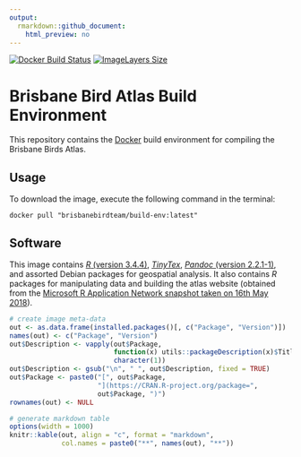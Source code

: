 ```yaml
---
output:
  rmarkdown::github_document:
    html_preview: no
---
```


<!--- README.md is generated from README.Rmd. Please edit that file -->

[![Docker Build Status](https://img.shields.io/docker/build/brisbanebirdteam/build-env.svg)](https://hub.docker.com/r/brisbanebirdteam/build-env/)
[![ImageLayers Size](https://images.microbadger.com/badges/image/brisbanebirdteam/build-env.svg)](https://hub.docker.com/r/brisbanebirdteam/build-env/)

# Brisbane Bird Atlas Build Environment

This repository contains the [Docker](http://docker.com) build environment for compiling the Brisbane Birds Atlas.

## Usage

To download the image, execute the following command in the terminal:

```
docker pull "brisbanebirdteam/build-env:latest"
```

## Software

This image contains [_R_ (version 3.4.4)](https://cran.r-project.org/), [_TinyTex_](https://yihui.name/tinytex/), [_Pandoc_ (version 2.2.1-1)](https://pandoc.org/), and assorted Debian packages for geospatial analysis. It also contains _R_ packages for manipulating data and building the atlas website (obtained from the [Microsoft R Application Network snapshot taken on 16th May 2018](https://mran.microsoft.com/snapshot/2018-05-16)).

```r
# create image meta-data
out <- as.data.frame(installed.packages()[, c("Package", "Version")])
names(out) <- c("Package", "Version")
out$Description <- vapply(out$Package,
                          function(x) utils::packageDescription(x)$Title,
                          character(1))
out$Description <- gsub("\n", " ", out$Description, fixed = TRUE)
out$Package <- paste0("[", out$Package,
                      "](https://CRAN.R-project.org/package=",
                      out$Package, ")")
rownames(out) <- NULL

# generate markdown table
options(width = 1000)
knitr::kable(out, align = "c", format = "markdown",
             col.names = paste0("**", names(out), "**"))
```

